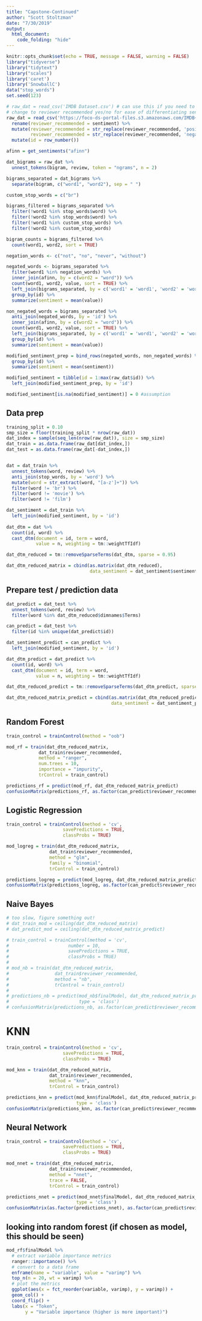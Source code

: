 ```yaml
---
title: "Capstone-Continued"
author: "Scott Stoltzman"
date: "7/30/2019"
output:
  html_document:
    code_folding: "hide"
---
```


```r
knitr::opts_chunk$set(echo = TRUE, message = FALSE, warning = FALSE)
library("tidyverse")
library("tidytext")
library("scales")
library('caret')
library('SnowballC')
data("stop_words")
set.seed(123)
```

```r
# raw_dat = read_csv('IMDB Dataset.csv') # can use this if you need to have the file stored locally, just place it into the top level directory of this project
# change to reviewer recommended yes/no for ease of differentiating sentiment later on
raw_dat = read_csv('https://foco-ds-portal-files.s3.amazonaws.com/IMDB+Dataset.csv') %>%
  rename(reviewer_recommended = sentiment) %>%
  mutate(reviewer_recommended = str_replace(reviewer_recommended, 'positive', 'yes'),
         reviewer_recommended = str_replace(reviewer_recommended, 'negative', 'no')) %>%
  mutate(id = row_number())

afinn = get_sentiments("afinn")
```

```r
dat_bigrams = raw_dat %>%
  unnest_tokens(bigram, review, token = "ngrams", n = 2)

bigrams_separated = dat_bigrams %>%
  separate(bigram, c("word1", "word2"), sep = " ")

custom_stop_words = c("br")

bigrams_filtered = bigrams_separated %>%
  filter(!word1 %in% stop_words$word) %>%
  filter(!word2 %in% stop_words$word) %>%
  filter(!word1 %in% custom_stop_words) %>%
  filter(!word2 %in% custom_stop_words)

bigram_counts = bigrams_filtered %>%
  count(word1, word2, sort = TRUE)
```


```r
negation_words <- c("not", "no", "never", "without")

negated_words <- bigrams_separated %>%
  filter(word1 %in% negation_words) %>%
  inner_join(afinn, by = c(word2 = "word")) %>%
  count(word1, word2, value, sort = TRUE) %>%
  left_join(bigrams_separated, by = c('word1' = 'word1', 'word2' = 'word2')) %>%
  group_by(id) %>%
  summarize(sentiment = mean(value))

non_negated_words = bigrams_separated %>%
  anti_join(negated_words, by = 'id') %>%
  inner_join(afinn, by = c(word2 = "word")) %>%
  count(word1, word2, value, sort = TRUE) %>%
  left_join(bigrams_separated, by = c('word1' = 'word1', 'word2' = 'word2')) %>%
  group_by(id) %>%
  summarize(sentiment = mean(value))

modified_sentiment_prep = bind_rows(negated_words, non_negated_words) %>%
  group_by(id) %>%
  summarize(sentiment = mean(sentiment))

modified_sentiment = tibble(id = 1:max(raw_dat$id)) %>%
  left_join(modified_sentiment_prep, by = 'id')

modified_sentiment[is.na(modified_sentiment)] = 0 #assumption
```



## Data prep
```r
training_split = 0.10
smp_size = floor(training_split * nrow(raw_dat))
dat_index = sample(seq_len(nrow(raw_dat)), size = smp_size)
dat_train = as.data.frame(raw_dat[dat_index,])
dat_test = as.data.frame(raw_dat[-dat_index,])


dat = dat_train %>%
  unnest_tokens(word, review) %>%
  anti_join(stop_words, by = 'word') %>%
  mutate(word = str_extract(word, "[a-z']+")) %>%
  filter(word != 'br') %>%
  filter(word != 'movie') %>%
  filter(word != 'film')

dat_sentiment = dat_train %>%
  left_join(modified_sentiment, by = 'id')
  
dat_dtm = dat %>%
  count(id, word) %>%
  cast_dtm(document = id, term = word, 
           value = n, weighting = tm::weightTfIdf)

dat_dtm_reduced = tm::removeSparseTerms(dat_dtm, sparse = 0.95)

dat_dtm_reduced_matrix = cbind(as.matrix(dat_dtm_reduced), 
                               data_sentiment = dat_sentiment$sentiment)
```

## Prepare test / prediction data
```r
dat_predict = dat_test %>%
  unnest_tokens(word, review) %>%
  filter(word %in% dat_dtm_reduced$dimnames$Terms)

can_predict = dat_test %>%
  filter(id %in% unique(dat_predict$id)) 

dat_sentiment_predict = can_predict %>%
  left_join(modified_sentiment, by = 'id')

dat_dtm_predict = dat_predict %>%
  count(id, word) %>%
  cast_dtm(document = id, term = word, 
           value = n, weighting = tm::weightTfIdf)

dat_dtm_reduced_predict = tm::removeSparseTerms(dat_dtm_predict, sparse = 0.99)

dat_dtm_reduced_matrix_predict = cbind(as.matrix(dat_dtm_reduced_predict),
                                       data_sentiment = dat_sentiment_predict$sentiment)
```


## Random Forest
```r
train_control = trainControl(method = "oob")

mod_rf = train(dat_dtm_reduced_matrix,
            dat_train$reviewer_recommended,
            method = "ranger",
            num.trees = 10,
            importance = "impurity",
            trControl = train_control)

predictions_rf = predict(mod_rf, dat_dtm_reduced_matrix_predict)
confusionMatrix(predictions_rf, as.factor(can_predict$reviewer_recommended))
```


## Logistic Regression
```r
train_control = trainControl(method = 'cv',
                     savePredictions = TRUE,
                     classProbs = TRUE)

mod_logreg = train(dat_dtm_reduced_matrix, 
                dat_train$reviewer_recommended, 
                method = "glm", 
                family = "binomial",
                trControl = train_control)

predictions_logreg = predict(mod_logreg, dat_dtm_reduced_matrix_predict)
confusionMatrix(predictions_logreg, as.factor(can_predict$reviewer_recommended))
```

## Naive Bayes
```r
# too slow, figure something out!
# dat_train_mod = ceiling(dat_dtm_reduced_matrix)
# dat_predict_mod = ceiling(dat_dtm_reduced_matrix_predict)

# train_control = trainControl(method = 'cv',
#                      number = 10,
#                      savePredictions = TRUE,
#                      classProbs = TRUE)
# 
# mod_nb = train(dat_dtm_reduced_matrix, 
#                 dat_train$reviewer_recommended, 
#                 method = "nb",
#                 trControl = train_control)
# 
# predictions_nb = predict(mod_nb$finalModel, dat_dtm_reduced_matrix_predict,
#                          type = 'class')
# confusionMatrix(predictions_nb, as.factor(can_predict$reviewer_recommended))
```

# KNN
```r
train_control = trainControl(method = 'cv',
                     savePredictions = TRUE,
                     classProbs = TRUE)

mod_knn = train(dat_dtm_reduced_matrix, 
                dat_train$reviewer_recommended, 
                method = "knn",
                trControl = train_control)

predictions_knn = predict(mod_knn$finalModel, dat_dtm_reduced_matrix_predict, 
                          type = 'class')
confusionMatrix(predictions_knn, as.factor(can_predict$reviewer_recommended))
```

## Neural Network
```r
train_control = trainControl(method = 'cv',
                     savePredictions = TRUE,
                     classProbs = TRUE)

mod_nnet = train(dat_dtm_reduced_matrix, 
                dat_train$reviewer_recommended, 
                method = "nnet",
                trace = FALSE,
                trControl = train_control)

predictions_nnet = predict(mod_nnet$finalModel, dat_dtm_reduced_matrix_predict, 
                          type = 'class')
confusionMatrix(as.factor(predictions_nnet), as.factor(can_predict$reviewer_recommended))
```



## looking into random forest (if chosen as model, this should be seen)
```r
mod_rf$finalModel %>%
  # extract variable importance metrics
  ranger::importance() %>%
  # convert to a data frame
  enframe(name = "variable", value = "varimp") %>%
  top_n(n = 20, wt = varimp) %>%
  # plot the metrics
  ggplot(aes(x = fct_reorder(variable, varimp), y = varimp)) +
  geom_col() +
  coord_flip() +
  labs(x = "Token",
       y = "Variable importance (higher is more important)")
```


